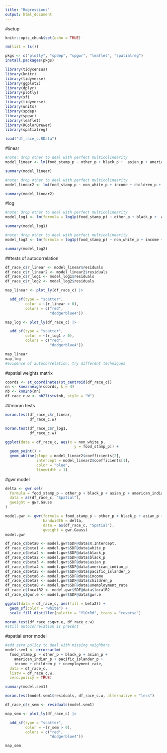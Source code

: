 ```yaml
---
title: "Regressions"
output: html_document
---
```


#setup
```r
knitr::opts_chunk$set(echo = TRUE)
```

```r
rm(list = ls())
```

```r
pkgs <- c("plotly", "spdep", "spgwr", "leaflet", "spatialreg")
install.packages(pkgs)
```

```r
library(tidycensus)
library(knitr)
library(tidyverse)
library(ggplot2)
library(dplyr)
library(plotly)
library(sf)
library(tidyverse)
library(units)
library(spdep)
library(spgwr)
library(leaflet)
library(RColorBrewer)
library(spatialreg)
```

```r
load("df_race_c.RData")
```


#linear
```r
#note: drop other to deal with perfect multicolinearity
model_linear <- lm(food_stamp_p ~ other_p + black_p +  asian_p + american_indian_p + pacific_islander_p  + income + children_p + unemployment_rate, data = df_race_c, na.action = na.exclude)

summary(model_linear)
```

```r
#note: drop other to deal with perfect multicolinearity
model_linear2 <- lm(food_stamp_p ~ non_white_p + income + children_p + unemployment_rate, data = df_race_c)

summary(model_linear2)
```

#log
```r
#note: drop other to deal with perfect multicolinearity
model_log1 <- lm(formula = log1p(food_stamp_p) ~ other_p + black_p +  asian_p + american_indian_p + pacific_islander_p  + income + children_p + unemployment_rate, data = df_race_c)

summary(model_log1)
```

```r
#note: drop other to deal with perfect multicolinearity
model_log2 <- lm(formula = log1p(food_stamp_p) ~ non_white_p + income + children_p + unemployment_rate, data = df_race_c)

summary(model_log2)
```




##tests of autocorrelation
```r
df_race_c$r_linear <- model_linear$residuals
df_race_c$r_linear2 <- model_linear2$residuals
df_race_c$r_log1 <- model_log1$residuals 
df_race_c$r_log2 <- model_log2$residuals 

```

```r
map_linear <- plot_ly(df_race_c) |> 

  add_sf(type = "scatter",
         color = ~(r_linear > 0), 
         colors = c("red", 
                    "dodgerblue4")) 
```

```r
map_log <- plot_ly(df_race_c) |> 

  add_sf(type = "scatter",
         color = ~(r_log1 > 0), 
         colors = c("red", 
                    "dodgerblue4")) 
```

```r
map_linear
map_log
#evidence of autocorrelation, try different techniques 
```

#spatial weights matrix 
```r
coords <- st_coordinates(st_centroid(df_race_c))
nn <- knearneigh(coords, k = 4)
nb <- knn2nb(nn)
df_race_c.w <- nb2listw(nb, style = "W")

```

##moran tests 
```r
moran.test(df_race_c$r_linear, 
           df_race_c.w)
```


```r
moran.test(df_race_c$r_log1, 
           df_race_c.w)
```


```r
ggplot(data = df_race_c, aes(x = non_white_p, 
                               y = food_stamp_p)) + 
  geom_point() +
  geom_abline(slope = model_linear2$coefficients[2], 
              intercept = model_linear2$coefficients[1], 
              color = "blue", 
              linewidth = 1) 
```


#gwr model 

```r
delta <- gwr.sel(
  formula = food_stamp_p ~ other_p + black_p + asian_p + american_indian_p + pacific_islander_p + income + children_p + unemployment_rate,
  data = as(df_race_c, "Spatial"),
  gweight = gwr.Gauss
)
```

```r
model.gwr <- gwr(formula = food_stamp_p ~ other_p + black_p + asian_p + american_indian_p + pacific_islander_p + income + children_p + unemployment_rate,
                 bandwidth = delta, 
                 data = as(df_race_c, "Spatial"),
                 gweight = gwr.Gauss)
model.gwr

```

```r
df_race_c$beta0 <- model.gwr$SDF@data$X.Intercept.
df_race_c$beta1 <- model.gwr$SDF@data$white_p
df_race_c$beta2 <- model.gwr$SDF@data$black_p
df_race_c$beta2 <- model.gwr$SDF@data$black_p
df_race_c$beta3 <- model.gwr$SDF@data$asian_p
df_race_c$beta4 <- model.gwr$SDF@data$american_indian_p  
df_race_c$beta5 <- model.gwr$SDF@data$pacific_islander_p 
df_race_c$beta6 <- model.gwr$SDF@data$income              
df_race_c$beta7 <- model.gwr$SDF@data$children_p          
df_race_c$beta8 <- model.gwr$SDF@data$unemployment_rate   
df_race_c$localR2 <- model.gwr$SDF@data$localR2
df_race_c$gwr.e <- model.gwr$SDF@data$gwr.e
```


```r
ggplot(data = df_race_c, aes(fill = beta2)) + 
  geom_sf(color = "white") +
  scale_fill_distiller(palette = "YlOrRd", trans = "reverse")
```


```r
moran.test(df_race_c$gwr.e, df_race_c.w)
#still autocorrelation is present 
```



#spatial error model 
```r
#add zero policy to deal with missing neighbors 
model.sem1 <- errorsarlm(
  food_stamp_p ~ other_p + black_p + asian_p + 
    american_indian_p + pacific_islander_p + 
    income + children_p + unemployment_rate,
  data = df_race_c,
  listw = df_race_c.w,
  zero.policy = TRUE)

summary(model.sem1)
```

```r
moran.test(model.sem1$residuals, df_race_c.w, alternative = "less")
```
```r
df_race_c$r_sem <- residuals(model.sem1)
```

```r
map_sem <- plot_ly(df_race_c) |> 

  add_sf(type = "scatter",
         color = ~(r_sem > 0), 
         colors = c("red", 
                    "dodgerblue4")) 
```

```r
map_sem
```


